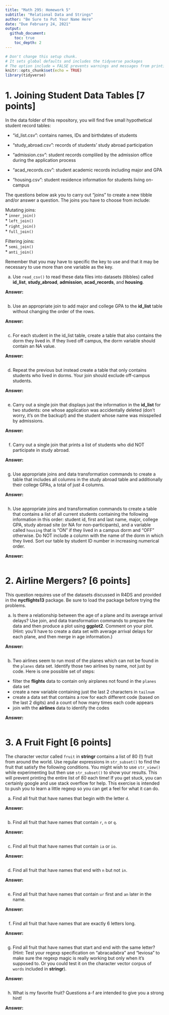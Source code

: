 ```yaml
---
title: "Math 295: Homework 5"
subtitle: "Relational Data and Strings"
author: "Be Sure to Put Your Name Here"  
date: "Due February 24, 2021"
output: 
  github_document: 
    toc: true
    toc_depth: 2
---
```


```r
# Don't change this setup chunk. 
# It sets global defaults and includes the tidyverse packages
# The option include = FALSE prevents warnings and messages from printing to your report.
knitr::opts_chunk$set(echo = TRUE)
library(tidyverse)
```

<style type="text/css">
    ol { list-style-type: lower-alpha; }
</style>

# 1. Joining Student Data Tables [7 points]

In the data folder of this repository, you will find five small hypothetical student record tables: 

* "id_list.csv": contains names, IDs and birthdates of students  
  
* "study_abroad.csv": records of students' study abroad participation  
  
* "admission.csv": student records compliled by the admission office during the application process  
  
* "acad_records.csv": student academic records including major and GPA  
  
* "housing.csv": student residence information for students living on-campus  
  

The questions below ask you to carry out "joins" to create a new tibble and/or answer a question. The joins you have to choose from include:  

Mutating joins:  
  * `inner_join()`  
  * `left_join()`  
  * `right_join()`  
  * `full_join()`  

Filtering joins:  
  * `semi_join()`  
  * `anti_join()`  
  
Remember that you may have to specific the key to use and that it may be necessary to use more than one variable as the key.  

a) Use `read_csv()` to read these data files into datasets (tibbles) called **id_list**, **study_abroad**, **admission**, **acad_records**, and **housing**.   

**Answer:**

```r

```


b) Use an appropriate join to add major and college GPA to the **id_list** table without changing the order of the rows.

**Answer:**

```r

```


c) For each student in the id_list table, create a table that also contains the dorm they lived in. If they lived off campus, the dorm variable should contain an NA value. 

**Answer:**

```r

```

d) Repeat the previous but instead create a table that only contains students who lived in dorms. Your join should exclude off-campus students.

**Answer:**

```r

```


e) Carry out a single join that displays just the information in the **id_list** for two students: one whose application was accidentally deleted (don't worry, it's on the backup!) and the student whose name was misspelled by admissions. 

**Answer:**

```r

```

f)  Carry out a single join that prints a list of students who did NOT participate in study abroad.   

**Answer:**

```r

```


g) Use appropriate joins and data transformation commands to create a table that includes all columns in the study abroad table and additionally their college GPAs, a total of just 4 columns.  

**Answer:**

```r

```


h) Use appropriate joins and transformation commands to create a table that contains a list of all current students containing the following information in this order: student id, first and last name, major, college GPA, study abroad site (or NA for non-participants), and a variable called `housing` that is "ON" if they lived in a campus dorm and "OFF" otherwise. Do NOT include a column with the name of the dorm in which they lived. Sort our table by student ID number in increasing numerical order.

**Answer:**

```r

```


# 2. Airline Mergers? [6 points]

This question requires use of the datasets discussed in R4DS and provided in the **nycflights13** package. Be sure to load the package before trying the problems.  

a) Is there a relationship between the age of a plane and its average arrival delays?  Use join, and data transformation commands to prepare the data and then produce a plot using **ggplot2**. Comment on your plot.  (Hint: you'll have to create a data set with average arrival delays for each plane, and then merge in age information.)   

**Answer:**

```r

```

b) Two airlines seem to run most of the planes which can not be found in the `planes` data set.  Identify those two airlines by name, not just by code.  Here is one possible set of steps:

* filter the **flights** data to contain only airplanes not found in the `planes` data set  
* create a new variable containing just the last 2 characters in `tailnum`  
* create a data set that contains a row for each different code (based on the last 2 digits) and a count of how many times each code appears  
* join with  the **airlines** data to identify the codes  

**Answer:**

```r

```

# 3. A Fruit Fight [6 points]

The character vector called `fruit` in **stringr** contains a list of 80 (!) fruit from around the world.   Use regular expressions in `str_subset()` to find the fruit that satisfy the following conditions. You might wish to use `str_view()` while experimenting but then use `str_subset()` to show your results. This will prevent printing the entire list of 80 each time! If you get stuck, you can certainly google and use stack overflow for help. This exercise is intended to push you to learn a little regexp so you can get a feel for what it can do.  


a) Find all fruit that have names that begin with the letter `d`.   

**Answer:**

```r

```

b) Find all fruit that have names that contain `r`, `n` or `q`. 

**Answer:**

```r

```

c) Find all fruit that have names that contain `ia` or `io`.  

**Answer:**

```r

```

d) Find all fruit that have names that end with `n` but not `in`.  

**Answer:**

```r

```

e) Find all fruit that have names that contain `ur` first and `an` later in the name.  

**Answer:**

```r

```

f) Find all fruit that have names that are exactly 6 letters long.  

**Answer:**

```r

```


g) Find all fruit that have names that start and end with the same letter? (Hint: Test your regexp specification on "abracadabra" and "leviosa" to make sure the regexp magic is really working but only when it's supposed to. Or you could test it on the character vector corpus of  `words` included in **stringr**).  

**Answer:**

```r

```


h) What is my favorite fruit? Questions a-f are intended to give you a strong hint!

**Answer:**

```r

```

